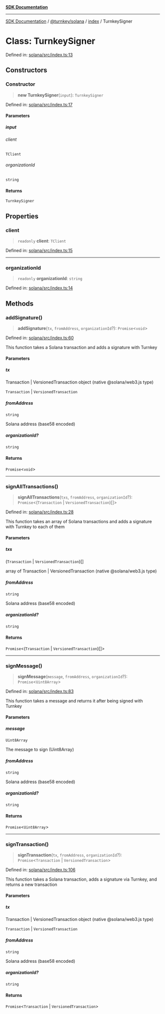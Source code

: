 [**SDK Documentation**](../../../../README.mdx)

***

[SDK Documentation](../../../../packages.mdx) / [@turnkey/solana](../../README.mdx) / [index](../README.mdx) / TurnkeySigner

# Class: TurnkeySigner

Defined in: [solana/src/index.ts:13](https://github.com/tkhq/sdk/blob/fd49bfe86475c8603b3eb385aa101efa36fa32fc/packages/solana/src/index.ts#L13)

## Constructors

### Constructor

> **new TurnkeySigner**(`input`): `TurnkeySigner`

Defined in: [solana/src/index.ts:17](https://github.com/tkhq/sdk/blob/fd49bfe86475c8603b3eb385aa101efa36fa32fc/packages/solana/src/index.ts#L17)

#### Parameters

##### input

###### client

`TClient`

###### organizationId

`string`

#### Returns

`TurnkeySigner`

## Properties

### client

> `readonly` **client**: `TClient`

Defined in: [solana/src/index.ts:15](https://github.com/tkhq/sdk/blob/fd49bfe86475c8603b3eb385aa101efa36fa32fc/packages/solana/src/index.ts#L15)

***

### organizationId

> `readonly` **organizationId**: `string`

Defined in: [solana/src/index.ts:14](https://github.com/tkhq/sdk/blob/fd49bfe86475c8603b3eb385aa101efa36fa32fc/packages/solana/src/index.ts#L14)

## Methods

### addSignature()

> **addSignature**(`tx`, `fromAddress`, `organizationId`?): `Promise`\<`void`\>

Defined in: [solana/src/index.ts:60](https://github.com/tkhq/sdk/blob/fd49bfe86475c8603b3eb385aa101efa36fa32fc/packages/solana/src/index.ts#L60)

This function takes a Solana transaction and adds a signature with Turnkey

#### Parameters

##### tx

Transaction | VersionedTransaction object (native @solana/web3.js type)

`Transaction` | `VersionedTransaction`

##### fromAddress

`string`

Solana address (base58 encoded)

##### organizationId?

`string`

#### Returns

`Promise`\<`void`\>

***

### signAllTransactions()

> **signAllTransactions**(`txs`, `fromAddress`, `organizationId`?): `Promise`\<(`Transaction` \| `VersionedTransaction`)[]\>

Defined in: [solana/src/index.ts:28](https://github.com/tkhq/sdk/blob/fd49bfe86475c8603b3eb385aa101efa36fa32fc/packages/solana/src/index.ts#L28)

This function takes an array of Solana transactions and adds a signature with Turnkey to each of them

#### Parameters

##### txs

(`Transaction` \| `VersionedTransaction`)[]

array of Transaction | VersionedTransaction (native @solana/web3.js type)

##### fromAddress

`string`

Solana address (base58 encoded)

##### organizationId?

`string`

#### Returns

`Promise`\<(`Transaction` \| `VersionedTransaction`)[]\>

***

### signMessage()

> **signMessage**(`message`, `fromAddress`, `organizationId`?): `Promise`\<`Uint8Array`\>

Defined in: [solana/src/index.ts:83](https://github.com/tkhq/sdk/blob/fd49bfe86475c8603b3eb385aa101efa36fa32fc/packages/solana/src/index.ts#L83)

This function takes a message and returns it after being signed with Turnkey

#### Parameters

##### message

`Uint8Array`

The message to sign (Uint8Array)

##### fromAddress

`string`

Solana address (base58 encoded)

##### organizationId?

`string`

#### Returns

`Promise`\<`Uint8Array`\>

***

### signTransaction()

> **signTransaction**(`tx`, `fromAddress`, `organizationId`?): `Promise`\<`Transaction` \| `VersionedTransaction`\>

Defined in: [solana/src/index.ts:106](https://github.com/tkhq/sdk/blob/fd49bfe86475c8603b3eb385aa101efa36fa32fc/packages/solana/src/index.ts#L106)

This function takes a Solana transaction, adds a signature via Turnkey,
and returns a new transaction

#### Parameters

##### tx

Transaction | VersionedTransaction object (native @solana/web3.js type)

`Transaction` | `VersionedTransaction`

##### fromAddress

`string`

Solana address (base58 encoded)

##### organizationId?

`string`

#### Returns

`Promise`\<`Transaction` \| `VersionedTransaction`\>
